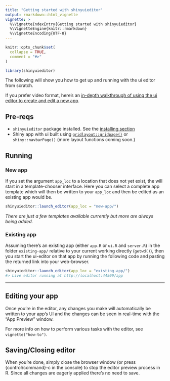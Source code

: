 ```yaml
---
title: "Getting started with shinyuieditor"
output: rmarkdown::html_vignette
vignette: >
  %\VignetteIndexEntry{Getting started with shinyuieditor}
  %\VignetteEngine{knitr::rmarkdown}
  %\VignetteEncoding{UTF-8}
---
```


```r
knitr::opts_chunk$set(
  collapse = TRUE,
  comment = "#>"
)
```

```r
library(shinyuieditor)
```


The following will show you how to get up and running with the ui editor from scratch. 

If you prefer video format, here's an [in-depth walkthrough of using the ui editor to create and edit a new app](https://www.youtube.com/watch?v=gYPnLiudtGU).


## Pre-reqs

- `shinyuieditor` package installed. See the [installing section](../index.html#installing)
- Shiny app with ui built using [`gridlayout::gridpage()`](https://rstudio.github.io/gridlayout/) or `shiny::navbarPage()` (more layout functions coming soon.) 



## Running

### New app

If you set the argument `app_loc` to a location that does not yet exist, the will start in a template-chooser interface. Here you can select a complete app template which will then be written to your `app_loc` and then be edited as an existing app would be. 

```r
shinyuieditor::launch_editor(app_loc = "new-app/")
```

_There are just a few templates available currently but more are always being added._

### Existing app

Assuming there's an existing app (either `app.R` or `ui.R` and `server.R`) in the folder `existing-app/` relative to your current working directly (`getwd()`), then you start the ui-editor on that app by running the following code and pasting the returned link into your web-browser.

```r
shinyuieditor::launch_editor(app_loc = "existing-app/")
#> Live editor running at http://localhost:44509/app
```

---

## Editing your app

Once you're in the editor, any changes you make will automatically be written to your app's UI and the changes can be seen in real-time with the "App Preview" window.

For more info on how to perform various tasks with the editor, see `vignette("how-to")`. 

## Saving/Closing editor

When you're done, simply close the browser window (or press {control/command}-c in the console) to stop the editor preview process in R. Since all changes are eagerly applied there's no need to save.


